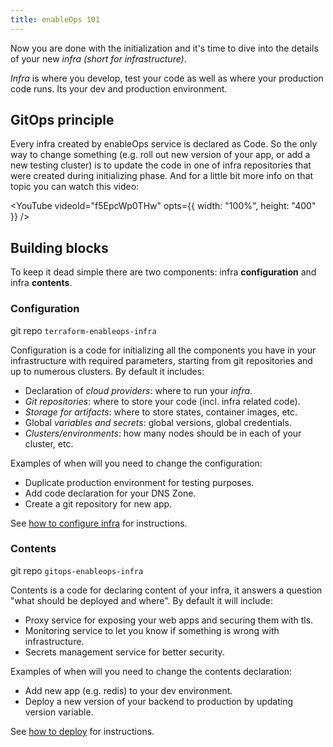 ```yaml
---
title: enableOps 101
---
```



Now you are done with the initialization and it's time to dive into
the details of your new _infra (short for infrastructure)_.

_Infra_ is where you develop, test your code as well as where your production
code runs. Its your dev and production environment.

## GitOps principle

Every infra created by enableOps service is declared as Code.
So the only way to change something (e.g. roll out new version of your app,
or add a new testing cluster) is to update the code in one of infra
repositories that were created during initializing phase. And for a little bit
more info on that topic you can watch this video:

<YouTube videoId="f5EpcWp0THw" opts={{ width: "100%", height: "400" }} />

## Building blocks

To keep it dead simple there are two components:
infra **configuration** and infra **contents**.

### Configuration

git repo `terraform-enableops-infra`

Configuration is a code for initializing all the components you have in your
infrastructure with required parameters, starting from git repositories
and up to numerous clusters. By default it includes:

- Declaration of _cloud providers_: where to run your _infra_.
- _Git repositories_: where to store your code (incl. infra related code).
- _Storage for artifacts_: where to store states, container images, etc.
- Global _variables and secrets_: global versions, global credentials.
- _Clusters/environments_: how many nodes should be in each of your cluster, etc.

Examples of when will you need to change the configuration:

- Duplicate production environment for testing purposes.
- Add code declaration for your DNS Zone.
- Create a git repository for new app.

See [how to configure infra](./how-to/configure-infra.mdx) for instructions.

### Contents

git repo `gitops-enableops-infra`

Contents is a code for declaring content of your infra, it answers
a question "what should be deployed and where". By default it will include:

- Proxy service for exposing your web apps and securing them with tls.
- Monitoring service to let you know if something is wrong with infrastructure.
- Secrets management service for better security.

Examples of when will you need to change the contents declaration:

- Add new app (e.g. redis) to your dev environment.
- Deploy a new version of your backend to production by updating version variable.

See [how to deploy](./how-to/configure-contents.mdx) for instructions.
